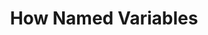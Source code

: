 ---
title: "How Named Variables"
description: "Contrary to popular belief, Lorem Ipsum text is not simply random text. It has its roots in a classic piece of Latin literature."
img: "/resources/images/image_03.jpg"
---